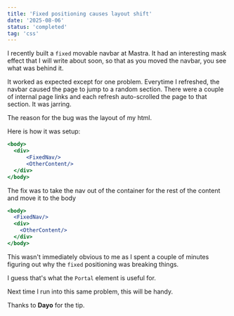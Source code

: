 ```yaml
---
title: 'Fixed positioning causes layout shift'
date: '2025-08-06'
status: 'completed'
tag: 'css'
---
```


I recently built a `fixed` movable navbar at Mastra. It had an interesting mask effect that I will write about soon, so that as you moved the navbar, you see what was behind it.

It worked as expected except for one problem. Everytime I refreshed, the navbar caused the page to jump to a random section. There were a couple of internal page links and each refresh auto-scrolled the page to that section. It was jarring.

The reason for the bug was the layout of my html.

Here is how it was setup:

```jsx
<body>
  <div>
      <FixedNav/>
      <OtherContent/>
  </div>
</body>
```

The fix was to take the nav out of the container for the rest of the content and move it to the body

```jsx
<body>
  <FixedNav/>
  <div>
    <OtherContent/>
  </div>
</body>
```

This wasn't immediately obvious to me as I spent a couple of minutes figuring out why the `fixed` positioning was breaking things.

I guess that's what the `Portal` element is useful for.

Next time I run into this same problem, this will be handy.

Thanks to **Dayo** for the tip.
